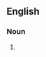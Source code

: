 {{also|living-room|living room}}
==English==

===Noun===
{{en-noun}}

# {{alt form|living room|lang=en}}